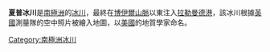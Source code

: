 {{multiple issues|
{{expand|time=2016-12-07T04:52:58+00:00}}
{{unreferenced|time=2016-12-07T04:52:58+00:00}}
{{update|time=2016-12-07T04:52:58+00:00}}
}}
{{coord|67|20|S|66|27|W|type:glacier_region:AQ|display=title}}

'''夏普冰川'''是[[南極洲|南極洲]]的[[冰川|冰川]]，最終在[[博伊爾山脈|博伊爾山脈]]以東注入[[拉勒曼德港|拉勒曼德港]]，該冰川根據[[英國|英國]]測量隊的空中照片被繪入地圖，以[[美國|美國]]的地質學家命名。

{{DEFAULTSORT:Sharp Glacier}}
[[Category:南極洲冰川|Category:南極洲冰川]]


{{LoubetCoast-geo-stub}}